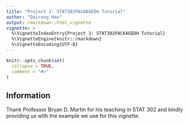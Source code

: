 ---
title: "Project 3: STAT302PACKAGEDH Tutorial"
author: "Dairong Han"
output: rmarkdown::html_vignette
vignette: >
  %\VignetteIndexEntry{Project 3: STAT302PACKAGEDH Tutorial}
  %\VignetteEngine{knitr::rmarkdown}
  %\VignetteEncoding{UTF-8}
---

```{r, include = FALSE}
knitr::opts_chunk$set(
  collapse = TRUE,
  comment = "#>"
)
```


## Information
Thank Professor Bryan D. Martin for his teaching in STAT 302 and kindly providing us with the example we use for this vignette.

